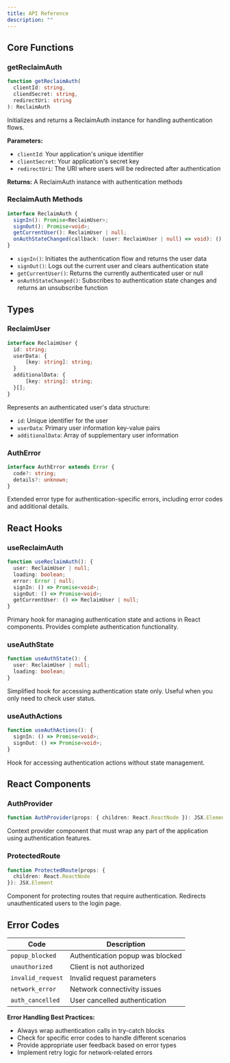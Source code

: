 ```yaml
---
title: API Reference
description: ""
---
```


## Core Functions

### getReclaimAuth

```typescript
function getReclaimAuth(
  clientId: string,
  cliendSecret: string,
  redirectUri: string
): ReclaimAuth
```

Initializes and returns a ReclaimAuth instance for handling authentication flows.

**Parameters:**
- `clientId`: Your application's unique identifier
- `clientSecret`: Your application's secret key
- `redirectUri`: The URI where users will be redirected after authentication

**Returns:** A ReclaimAuth instance with authentication methods

### ReclaimAuth Methods

```typescript
interface ReclaimAuth {
  signIn(): Promise<ReclaimUser>;
  signOut(): Promise<void>;
  getCurrentUser(): ReclaimUser | null;
  onAuthStateChanged(callback: (user: ReclaimUser | null) => void): () => void;
}
```

- `signIn()`: Initiates the authentication flow and returns the user data
- `signOut()`: Logs out the current user and clears authentication state
- `getCurrentUser()`: Returns the currently authenticated user or null
- `onAuthStateChanged()`: Subscribes to authentication state changes and returns an unsubscribe function

## Types

### ReclaimUser

```typescript
interface ReclaimUser {
  id: string;
  userData: {
      [key: string]: string;
  }
  additionalData: {
      [key: string]: string;
  }[];
}
```

Represents an authenticated user's data structure:
- `id`: Unique identifier for the user
- `userData`: Primary user information key-value pairs
- `additionalData`: Array of supplementary user information

### AuthError

```typescript
interface AuthError extends Error {
  code?: string;
  details?: unknown;
}
```

Extended error type for authentication-specific errors, including error codes and additional details.

## React Hooks

### useReclaimAuth

```typescript
function useReclaimAuth(): {
  user: ReclaimUser | null;
  loading: boolean;
  error: Error | null;
  signIn: () => Promise<void>;
  signOut: () => Promise<void>;
  getCurrentUser: () => ReclaimUser | null;
}
```

Primary hook for managing authentication state and actions in React components. Provides complete authentication functionality.

### useAuthState

```typescript
function useAuthState(): {
  user: ReclaimUser | null;
  loading: boolean;
}
```

Simplified hook for accessing authentication state only. Useful when you only need to check user status.

### useAuthActions

```typescript
function useAuthActions(): {
  signIn: () => Promise<void>;
  signOut: () => Promise<void>;
}
```

Hook for accessing authentication actions without state management.

## React Components

### AuthProvider

```typescript
function AuthProvider(props: { children: React.ReactNode }): JSX.Element
```

Context provider component that must wrap any part of the application using authentication features.

### ProtectedRoute

```typescript
function ProtectedRoute(props: { 
  children: React.ReactNode 
}): JSX.Element
```

Component for protecting routes that require authentication. Redirects unauthenticated users to the login page.

## Error Codes

| Code | Description |
|------|-------------|
| `popup_blocked` | Authentication popup was blocked |
| `unauthorized` | Client is not authorized |
| `invalid_request` | Invalid request parameters |
| `network_error` | Network connectivity issues |
| `auth_cancelled` | User cancelled authentication |

**Error Handling Best Practices:**
- Always wrap authentication calls in try-catch blocks
- Check for specific error codes to handle different scenarios
- Provide appropriate user feedback based on error types
- Implement retry logic for network-related errors